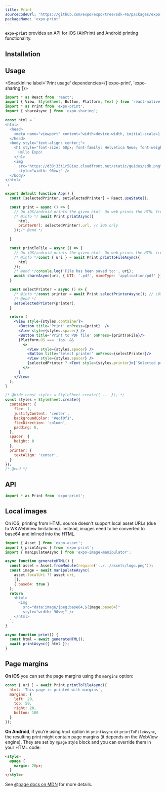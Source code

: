```yaml
---
title: Print
sourceCodeUrl: 'https://github.com/expo/expo/tree/sdk-46/packages/expo-print'
packageName: 'expo-print'
---
```



**`expo-print`** provides an API for iOS (AirPrint) and Android printing functionality.

<PlatformsSection android emulator ios simulator web />

## Installation

<APIInstallSection />

## Usage

<SnackInline label='Print usage' dependencies={['expo-print', 'expo-sharing']}>

```jsx
import * as React from 'react';
import { View, StyleSheet, Button, Platform, Text } from 'react-native';
import * as Print from 'expo-print';
import { shareAsync } from 'expo-sharing';

const html = `
<html>
  <head>
    <meta name="viewport" content="width=device-width, initial-scale=1.0, maximum-scale=1.0, minimum-scale=1.0, user-scalable=no" />
  </head>
  <body style="text-align: center;">
    <h1 style="font-size: 50px; font-family: Helvetica Neue; font-weight: normal;">
      Hello Expo!
    </h1>
    <img
      src="https://d30j33t1r58ioz.cloudfront.net/static/guides/sdk.png"
      style="width: 90vw;" />
  </body>
</html>
`;

export default function App() {
  const [selectedPrinter, setSelectedPrinter] = React.useState();

  const print = async () => {
    // On iOS/android prints the given html. On web prints the HTML from the current page.
    /* @info */ await Print.printAsync({
      html,
      printerUrl: selectedPrinter?.url, // iOS only
    });/* @end */

  }

  const printToFile = async () => {
    // On iOS/android prints the given html. On web prints the HTML from the current page.
    /* @info */const { uri } = await Print.printToFileAsync({
      html
    });
    /* @end */console.log('File has been saved to:', uri);
    await shareAsync(uri, { UTI: '.pdf', mimeType: 'application/pdf' });
  }

  const selectPrinter = async () => {
    /* @info */const printer = await Print.selectPrinterAsync(); // iOS only
    /* @end */
    setSelectedPrinter(printer);
  }

  return (
    <View style={styles.container}>
      <Button title='Print' onPress={print}  />
      <View style={styles.spacer} />
      <Button title='Print to PDF file' onPress={printToFile}/>
      {Platform.OS === 'ios' &&
        <>
          <View style={styles.spacer} />
          <Button title='Select printer' onPress={selectPrinter}/>
          <View style={styles.spacer} />
          {selectedPrinter ? <Text style={styles.printer}>{`Selected printer: ${selectedPrinter.name}`}</Text> : undefined}
        </>
      }
    </View>
  );
}

/* @hide const styles = StyleSheet.create({ ... }); */
const styles = StyleSheet.create({
  container: {
    flex: 1,
    justifyContent: 'center',
    backgroundColor: '#ecf0f1',
    flexDirection: 'column',
    padding: 8,
  },
  spacer: {
    height: 8
  },
  printer: {
    textAlign: 'center',
  }
});
/* @end */
```

</SnackInline>

## API

```js
import * as Print from 'expo-print';
```

<APISection packageName="expo-print" apiName="Print" />

## Local images

On iOS, printing from HTML source doesn't support local asset URLs (due to WKWebView limitations). Instead, images need to be converted to base64 and inlined into the HTML.

```js
import { Asset } from 'expo-asset';
import { printAsync } from 'expo-print';
import { manipulateAsync } from 'expo-image-manipulator';

async function generateHTML() {
  const asset = Asset.fromModule(require('../../assets/logo.png'));
  const image = await manipulateAsync(
    asset.localUri ?? asset.uri,
    [],
    { base64: true }
  );
  return `
    <html>
      <img
        src="data:image/jpeg;base64,${image.base64}"
        style="width: 90vw;" />
    </html>
  `;
}

async function print() {
  const html = await generateHTML();
  await printAsync({ html });
}
```

## Page margins

**On iOS** you can set the page margins using the `margins` option:

```js
const { uri } = await Print.printToFileAsync({
  html: 'This page is printed with margins',
  margins: {
    left: 20,
    top: 50,
    right: 20,
    bottom: 100
  }
});
```

**On Android**, if you're using `html` option in `printAsync` or `printToFileAsync`, the resulting print might contain page margins (it depends on the WebView engine).
They are set by `@page` style block and you can override them in your HTML code:

```html
<style>
  @page {
    margin: 20px;
  }
</style>
```

See [@page docs on MDN](https://developer.mozilla.org/en-US/docs/Web/CSS/@page) for more details.
